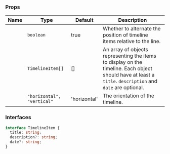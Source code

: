 
### Props

| Name | Type | Default | Description |
| ---- | ---- | ------- | ----------- |
| <TkBadge label="alternate" variant="primary" size="large" type="filledlight"/> | <code>boolean</code> | true | Whether to alternate the position of timeline items relative to the line. |
| <TkBadge label="items" variant="primary" size="large" type="filledlight"/> | <code>TimelineItem[]</code> | [] | An array of objects representing the items to display on the timeline. Each object should have at least a `title`. `description` and `date` are optional. |
| <TkBadge label="orientation" variant="primary" size="large" type="filledlight"/> | <code>"horizontal", "vertical"</code> | 'horizontal' | The orientation of the timeline. |

### Interfaces



```typescript
interface TimelineItem {
  title: string;
  description?: string;
  date?: string;
}
```

